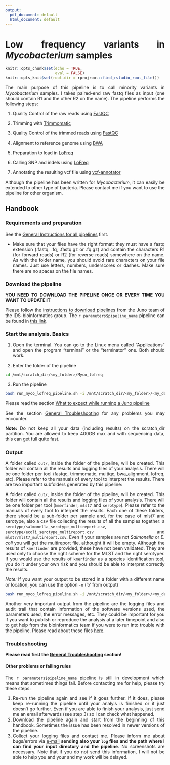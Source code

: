 ```yaml
---
output:
  pdf_document: default
  html_document: default
---
```

# Low frequency variants in _Mycobacterium_ samples

<style>
body {
text-align: justify}
</style>

```r
knitr::opts_chunk$set(echo = TRUE, 
                      eval = FALSE)
knitr::opts_knit$set(root.dir = rprojroot::find_rstudio_root_file())

```

The main purpose of this pipeline is to call minority variants in _Mycobacterium_ samples. I takes paired-end raw fastq files as input (one should contain R1 and the other R2 on the name). The pipeline performs the following steps:

1. Quality Control of the raw reads using [FastQC](https://www.bioinformatics.babraham.ac.uk/projects/fastqc/)  

2. Trimming with [Trimmomatic](http://www.usadellab.org/cms/?page=trimmomatic)  

3. Quality Control of the trimmed reads using [FastQC](https://www.bioinformatics.babraham.ac.uk/projects/fastqc/)  

4. Alignment to reference genome using [BWA](http://bio-bwa.sourceforge.net/)  

5. Preparation to load in [LoFreq](https://csb5.github.io/lofreq/)  

6. Calling SNP and indels using [LoFreq](https://csb5.github.io/lofreq/)  

7. Annotating the resulting vcf file using [vcf-annotator](https://github.com/rpetit3/vcf-annotator)  

Although the pipeline has been written for _Mycobacterium_, it can easily be extended to other type of bacteria. Please contact me if you want to use the pipeline for other organism.

## Handbook

### Requirements and preparation

See the [General Instructions for all pipelines](#general-instructions) first.  

- Make sure that your files have the right format: they must have a fastq extension (.fastq, .fq, .fastq.gz or .fq.gz) and contain the characters R1 (for forward reads) or R2 (for reverse reads) somewhere on the name. As with the folder name, you should avoid rare characters on your file names. Just use letters, numbers, underscores or dashes. Make sure there are no spaces on the file names.

### Download the pipeline  

**YOU NEED TO DOWNLOAD THE PIPELINE ONCE OR EVERY TIME YOU WANT TO UPDATE IT**

Please follow the [instructions to download pipelines](#downloading-instructions) from the Juno team of the IDS-bioinformatics group. The `r parameters$pipeline_name` pipeline can be found in [this link](https://github.com/AleSR13/Myco_lofreq).  

### Start the analysis. Basics

1. Open the terminal. You can go to the Linux menu called "Applications" and open the program "terminal" or the "terminator" one. Both should work.  

2. Enter the folder of the pipeline  

```bash
cd /mnt/scratch_dir/<my_folder>/Myco_lofreq
```

3. Run the pipeline  

```bash
bash run_myco_lofreq_pipeline.sh -i /mnt/scratch_dir/<my_folder>/<my_data>/ 
```

Please read the section [What to expect while running a Juno pipeline](#what-to-expect)

See the section [General Troubleshooting](#general-troubleshooting) for any problems you may encounter. 

**Note:** Do not keep all your data (including results) on the scratch_dir partition. You are allowed to keep 400GB max and with sequencing data, this can get full quite fast.

### Output 

A folder called `out/`, inside the folder of the pipeline, will be created. This folder will contain all the results and logging files of your analysis. There will be one folder per tool (fastqc, trimmomatic, multiqc, bwa_alignment, lofreq, etc). Please refer to the manuals of every tool to interpret the results. There are two important subfolders generated by this pipeline:

A folder called `out/`, inside the folder of the pipeline, will be created. This folder will contain all the results and logging files of your analysis. There will be one folder per tool (`kmerfinder`, `mlst7` and `serotype`). Please refer to the manuals of every tool to interpret the results. Each one of these folders, there should be a sub-folder per sample and, for the case of mlst7 and serotype, also a csv file collecting the results of all the samples together: a `serotype/salmonella_serotype_multireport.csv`, `serotype/ecoli_serotype_multireport.csv` and `mlst7/mlst7_multireport.csv`. Even if your samples are not _Salmonella_ or _E. coli_ you will get the multireport file, althought it will be empty. Although the results of `kmerfinder` are provided, these have not been validated. They are used only to choose the right scheme for the MLST and the right serotyper. If you would use the results of `kmerfinder` as a species identification tool, you do it under your own risk and you should be able to interpret correctly the results.  

*Note:* If you want your output to be stored in a folder with a different name or location, you can use the option `-o` ('o' from output) 

```bash
bash run_myco_lofreq_pipeline.sh -i /mnt/scratch_dir/<my_folder>/<my_data>/ -o /mnt/scratch_dir/<my_folder>/<my_results>/
```

Another very important output from the pipeline are the logging files and audit trail that contain information of the software versions used, the parameters used, the error messages, etc. They could be important for you if you want to publish or reproduce the analysis at a later timepoint and also to get help from the bioinformatics team if you were to run into trouble with the pipeline. Please read about these files [here](#general-output). 


### Troubleshooting 

**Please read first the [General Troubleshooting](#general-troubleshooting) section!**  

#### Other problems or failing rules  

The `r parameters$pipeline_name` pipeline is still in development which means that sometimes things fail. Before contacting me for help, please try these steps:  

1. Re-run the pipeline again and see if it goes further. If it does, please keep re-running the pipeline until your analyis is finished or it just doesn't go further. Even if you are able to finish your analysis, just send me an email afterwards (see step 3) so I can check what happened.    
2. Download the pipeline again and start from the beginning of this handbook. Sometimes the issue has been resolved in newer versions of the pipeline.
3. Collect your logging files and contact me. Please inform me about bugs/errors via [e-mail](mailto:alejandra.hernandez.segura@rivm.nl) **sending also your `log` files and the path where I can find your input directory and the pipeline**. No screenshots are necessary. Note that if you do not send this information, I will not be able to help you and your and my work will be delayed.  